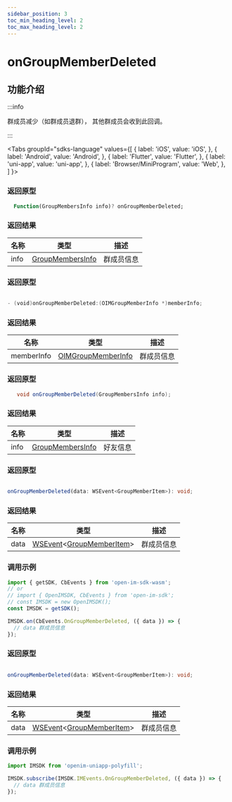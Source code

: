 ```yaml
---
sidebar_position: 3
toc_min_heading_level: 2
toc_max_heading_level: 2
---
```


# onGroupMemberDeleted

## 功能介绍

:::info

群成员减少（如群成员退群）， 其他群成员会收到此回调。

:::

<Tabs
groupId="sdks-language"
values={[
{ label: 'iOS', value: 'iOS', },
{ label: 'Android', value: 'Android', },
{ label: 'Flutter', value: 'Flutter', },
{ label: 'uni-app', value: 'uni-app', },
{ label: 'Browser/MiniProgram', value: 'Web', },
]
}>

<TabItem value="Flutter">

### 返回原型

```dart showLineNumbers
  Function(GroupMembersInfo info)? onGroupMemberDeleted;
```

### 返回结果

| 名称 | 类型                                                          | 描述     |
| ---- | ------------------------------------------------------------- | -------- |
| info | [GroupMembersInfo](docs/sdks/class/group/groupMemberInfo.mdx) | 群成员信息 |

</TabItem>

<TabItem value="iOS">

### 返回原型

```swift showLineNumbers

- (void)onGroupMemberDeleted:(OIMGroupMemberInfo *)memberInfo;

```

### 返回结果

| 名称       | 类型                                                            | 描述     |
| ---------- | --------------------------------------------------------------- | -------- |
| memberInfo | [OIMGroupMemberInfo](docs/sdks/class/group/groupMemberInfo.mdx) | 群成员信息 |

</TabItem>

<TabItem value="Android">

### 返回原型

```java showLineNumbers
   void onGroupMemberDeleted(GroupMembersInfo info);
```

### 返回结果

| 名称 | 类型                                                          | 描述     |
| ---- | ------------------------------------------------------------- | -------- |
| info | [GroupMembersInfo](docs/sdks/class/group/groupMemberInfo.mdx) | 好友信息 |


</TabItem>

<TabItem value="Web">

### 返回原型

```ts showLineNumbers

onGroupMemberDeleted(data: WSEvent<GroupMemberItem>): void;

```

### 返回结果

| 名称 | 类型                                                                                                  | 描述       |
| ---- | ----------------------------------------------------------------------------------------------------- | ---------- |
| data | [WSEvent](docs/sdks/class/response.mdx)<[GroupMemberItem](docs/sdks/class/group/groupMemberInfo.mdx)> | 群成员信息 |

### 调用示例

```js showLineNumbers
import { getSDK, CbEvents } from 'open-im-sdk-wasm';
// or
// import { OpenIMSDK, CbEvents } from 'open-im-sdk';
// const IMSDK = new OpenIMSDK();
const IMSDK = getSDK();

IMSDK.on(CbEvents.OnGroupMemberDeleted, ({ data }) => {
  // data 群成员信息
});
```

</TabItem>

<TabItem value="uni-app">

### 返回原型

```ts showLineNumbers

onGroupMemberDeleted(data: WSEvent<GroupMemberItem>): void;

```

### 返回结果

| 名称 | 类型                                                                                                  | 描述       |
| ---- | ----------------------------------------------------------------------------------------------------- | ---------- |
| data | [WSEvent](docs/sdks/class/response.mdx)<[GroupMemberItem](docs/sdks/class/group/groupMemberInfo.mdx)> | 群成员信息 |

### 调用示例

```js showLineNumbers
import IMSDK from 'openim-uniapp-polyfill';

IMSDK.subscribe(IMSDK.IMEvents.OnGroupMemberDeleted, ({ data }) => {
  // data 群成员信息
});
```

</TabItem>

</Tabs>
